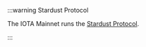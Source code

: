 :::warning Stardust Protocol

The IOTA Mainnet runs the [Stardust Protocol](https://wiki.iota.org/learn/protocols/stardust/introduction/).

:::
